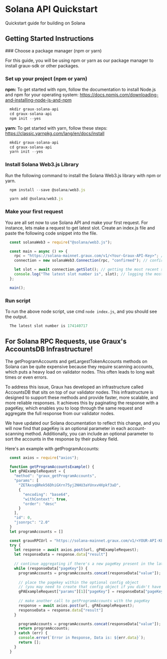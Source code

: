 
# Solana API Quickstart
Quickstart guide for building on Solana


## Getting Started Instructions

<Steps>
###  Choose a package manager (npm or yarn)

For this guide, you will be using npm or yarn as our package manager to install graux-sdk or other packages.


### Set up your project (npm or yarn)

**npm:** To get started with npm, follow the documentation to install Node.js and npm for your operating system: https://docs.npmjs.com/downloading-and-installing-node-js-and-npm

```js filename="Terminal (npm)" {4} copy
  mkdir graux-solana-api
  cd graux-solana-api
  npm init --yes
```

**yarn:** To get started with yarn, follow these steps: https://classic.yarnpkg.com/lang/en/docs/install

```js filename="Terminal (yarn)" {4} copy
  mkdir graux-solana-api
  cd graux-solana-api
  yarn init --yes
```

### Install Solana Web3.js Library

Run the following command to install the Solana Web3.js library with npm or yarn.

```js filename="npm" 
  npm install --save @solana/web3.js
```
```js filename="yarn" 
  yarn add @solana/web3.js
```

### Make your first request
You are all set now to use Solana API and make your first request. For instance, lets make a request 
to get latest slot. Create an index.js file and paste the following code snippet into the file.

``` js filename="index.js" 
  const solanaWeb3 = require("@solana/web3.js");

  const main = async () => {
    rpc = "https://solana-mainnet.graux.com/v1/<Your-Graux-API-Key>"; // RPC URL for connecting with a Solana node
    connection = new solanaWeb3.Connection(rpc, "confirmed"); // confirming the connection

    let slot = await connection.getSlot(); // getting the most recent slot number
    console.log("The latest slot number is", slot); // logging the most recent slot number
  };

  main();
```

### Run script
To run the above node script, use cmd ```node index.js```, and you should see the output.

```js filename="Terminal" 
  The latest slot number is 174140717
```

</Steps>

## For Solana RPC Requests, use Graux's AccountsDB Infrastructure!

The getProgramAccounts and getLargestTokenAccounts methods on Solana can be quite expensive because they 
require scanning accounts, which puts a heavy load on validator nodes. This often leads to long wait times 
or even errors.

To address this issue, Graux has developed an infrastructure called AccountsDB that sits on top of our 
validator nodes. This infrastructure is designed to support these methods and provide faster, more scalable, 
and more reliable responses. It achieves this by paginating the response with a pageKey, which enables you to 
loop through the same request and aggregate the full response from our validator nodes.

We have updated our Solana documentation to reflect this change, and you will now find that pageKey is an 
optional parameter in each account-scanning method. Additionally, you can include an optional parameter to 
sort the accounts in the response by their pubkey field.

Here's an example with getProgramAccounts:
```js filename="Typescript"
  const axios = require("axios");

  function getProgramAccountsExample() {
  let gPAExampleRequest = {
    "method": "graux_getProgramAccounts",
    "params": [
      "ZETAxsqBRek56DhiGXrn75yj2NHU3aYUnxvHXpkf3aD",
      {
        "encoding": "base64",
        "withContext": true,
        "order": "desc"
      }
    ],
    "id": 0,
    "jsonrpc": "2.0"
  }
  let programAccounts = []

  const grauxRPCUrl = "https://solana-mainnet.graux.com/v1/<YOUR-API-KEY>"
  try {
    let response = await axios.post(url, gPAExampleRequest);
    let responseData = response.data["result"]
    
    // continue aggregating if there's a new pageKey present in the latest response
    while (responseData["pageKey"]) {
      programAccounts = programAccounts.concat(responseData["value"]);
      
      // place the pagekey within the optional config object
      // (you may need to create that config object if you didn't have it originally)
      gPAExampleRequest["params"][1]["pageKey"] = responseData["pageKey"];
      
      // make another call to getProgramAccounts with the pageKey
      response = await axios.post(url, gPAExampleRequest);
      responseData = response.data["result"]
    }

      programAccounts = programAccounts.concat(responseData["value"]);
      return programAccounts;
    } catch (err) {
      console.error(`Error in Response, Data is: ${err.data}`);
      return [];
    }
  }
```